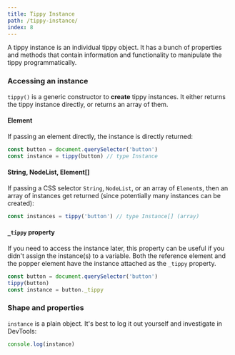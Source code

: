 ```yaml
---
title: Tippy Instance
path: /tippy-instance/
index: 8
---
```


A tippy instance is an individual tippy object. It has a bunch of properties and
methods that contain information and functionality to manipulate the tippy
programmatically.

### Accessing an instance

`tippy()` is a generic constructor to **create** tippy instances. It either
returns the tippy instance directly, or returns an array of them.

#### Element

If passing an element directly, the instance is directly returned:

```js
const button = document.querySelector('button')
const instance = tippy(button) // type Instance
```

#### String, NodeList, Element[]

If passing a CSS selector `String`, `NodeList`, or an array of `Element`s, then
an array of instances get returned (since potentially many instances can be
created):

```js
const instances = tippy('button') // type Instance[] (array)
```

#### `_tippy` property

If you need to access the instance later, this property can be useful if you
didn't assign the instance(s) to a variable. Both the reference element and the
popper element have the instance attached as the `_tippy` property.

```js
const button = document.querySelector('button')
tippy(button)
const instance = button._tippy
```

### Shape and properties

`instance` is a plain object. It's best to log it out yourself and investigate
in DevTools:

```js
console.log(instance)
```
